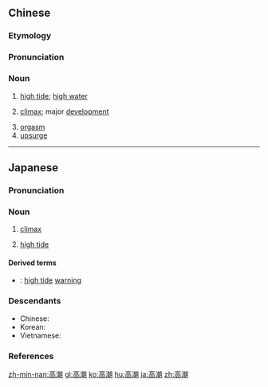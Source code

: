 ==Chinese==
{{zh-forms}}

===Etymology===
{{wasei kango||こうちょう|climax||high tide}}

===Pronunciation===
{{zh-pron
|m=gāocháo
|ma=Zh-gaocháo.ogg
|c=gou1 ciu4
|mn=ko-tiau
|cat=n
}}

===Noun===
{{zh-noun}}

# {{lb|zh|oceanography}} [[high tide]]; [[high water]] {{zh-mw|個|次}}
#: {{zh-x|高潮 時 你 不能 在 這個 海灘 散步。|You can't walk along this beach at '''high tide'''.}}
# [[climax]]; major [[development]] {{zh-mw|個|次}}
#: {{zh-x|第 五 場 是 全 劇 的 高潮。|The fifth scene was the '''climax''' of the play.}}
# [[orgasm]] {{zh-mw|個|次}}
# [[upsurge]] {{zh-mw|個|次}}

{{zh-cat|Sex}}

----

==Japanese==
{{ja-kanjitab|たか|しお|yomi=k}}
{{ja-kanjitab|こう|ちょう|yomi=o}}

===Pronunciation===
{{ja-pron|こうちょう|acc=h|acc_ref=DJR,NHK,SMK5|y=ko}}
{{ja-pron|たかしお|acc=h|acc_ref=DJR,NHK,SMK5|y=k}}

===Noun===
{{ja-noun|こうちょう|hhira=かうてう}} {{ja-altread|hira=たかしお|hhira=たかしほ}}

# [[climax]]
# {{lb|ja|oceanography|sort=こうちょう}} [[high tide]]

====Derived terms====
* {{ja-r|高潮警報|たかしおけいほう|takashiokeihō}}: [[high tide]] [[warning]]

===Descendants===
* Chinese: {{zh-l|高潮}}
* Korean: {{ko-l|고조}}
* Vietnamese: {{vi-l|cao trào}}

===References===
<references/>

[[zh-min-nan:高潮]]
[[gl:高潮]]
[[ko:高潮]]
[[hu:高潮]]
[[ja:高潮]]
[[zh:高潮]]
